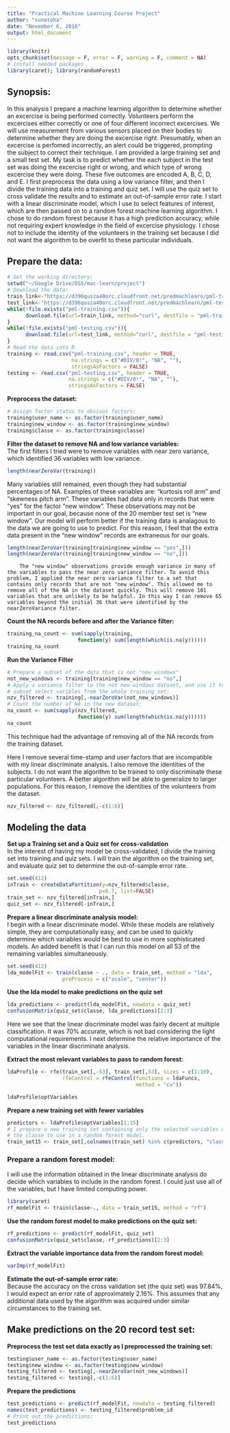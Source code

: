 ```yaml
---
title: "Practical Machine Learning Course Project"
author: "sunetoha"
date: "November 6, 2016"
output: html_document
---
```


```r
library(knitr)
opts_chunk$set(message = F, error = F, warning = F, comment = NA)
# install needed packages
library(caret); library(randomForest)
```

## Synopsis:  
In this analysis I prepare a machine learning algorithm to determine whether an excercise is being performed correctly.  Volunteers perform the excercises either correctly or one of four different incorrect excercises. We will use measurement from various sensors placed on their bodies to determine whether they are doing the excercise right. Presumably, when an excercise is perfomed incorrectly, an alert could be triggered, prompting the subject to correct their technique.  I am provided a large training set and a small test set.  My task is to predict whether the each subject in the test set was doing the excercise right or wrong, and which type of wrong excercise they were doing. These five outcomes are encoded A, B, C, D, and E.  I first preprocess the data using a low variance filter, and then I divide the training data into a training and quiz set.  I will use the quiz set to cross validate the results and to estimate an out-of-sample error rate. I start with a linear discriminate model, which I use to select features of interest, which are then passed on to a random forest machine learning algorithm. I chose to do random forest because it has a high prediction accuracy, while not requiring expert knowledge in the field of excercise physiology. I chose not to include the identity of the volunteers in the training set because I did not want the algorithm to be overfit to these particular individuals.

## Prepare the data:
```r
# Set the working directory:
setwd("~/Google Drive/DSS/mac-learn/project")
# Download the data:
train_link<-"https://d396qusza40orc.cloudfront.net/predmachlearn/pml-training.csv"
test_link<-"https://d396qusza40orc.cloudfront.net/predmachlearn/pml-testing.csv"
while(!file.exists("pml-training.csv")){
      download.file(url=train_link, method="curl", destfile = "pml-training.csv")
}
while(!file.exists("pml-testing.csv")){
      download.file(url=test_link, method="curl", destfile = "pml-testing.csv")
}
# Read the data into R
training <- read.csv("pml-training.csv", header = TRUE, 
                     na.strings = c("#DIV/0!", "NA", ""), 
                     stringsAsFactors = FALSE)
testing <- read.csv("pml-testing.csv", header = TRUE, 
                    na.strings = c("#DIV/0!", "NA", ""), 
                    stringsAsFactors = FALSE)
```

**Preprocess the dataset:**
```r
# Assign factor status to obvious factors:
training$user_name <- as.factor(training$user_name)
training$new_window <- as.factor(training$new_window)
training$classe <- as.factor(training$classe)
```


**Filter the dataset to remove NA and low variance variables:**  
        The first filters I tried were to remove variables with near zero variance, which identified 36 variables with low variance. 
```r
length(nearZeroVar(training))
```
Many variables still remained, even though they had substantial percentages of NA. Examples of these variables are: "kurtosis roll arm" and "skewness pitch arm". These variables had data only in records that were "yes" for the factor "new window".  These observations may not be important in our goal, because none of the 20 member test set is "new window".  Our model will perform better if the training data is analagous to the data we are going to use to predict. For this reason, I feel that the extra data present in the "new window" records are extraneous for our goals.
```r
length(nearZeroVar(training[training$new_window == "yes",]))
length(nearZeroVar(training[training$new_window == "no",]))
```
        The "new window" observations provide enough variance in many of the variables to pass the near zero variance filter. To avoid this problem, I applied the near zero variance filter to a set that contains only records that are not "new window". This allowed me to remove all of the NA in the dataset quickly. This will remove 101 variables that are unlikely to be helpful. In this way I can remove 65 variables beyond the initial 36 that were identified by the nearZeroVariance filter.
**Count the NA records before and after the Variance filter:**
```r
training_na_count <- sum(sapply(training, 
                       function(y) sum(length(which(is.na(y))))))
training_na_count
```
**Run the Variance Filter**
```r
# Prepare a subset of the data that is not "new windows"
not_new_windows <- training[training$new_window == "no",]
# Apply a variance filter to the not new windows dataset, and use it to 
# subset select varibles from the whole training set:
nzv_filtered <- training[,-nearZeroVar(not_new_windows)]
# Count the number of NA in the new dataset:
na_count <- sum(sapply(nzv_filtered, 
                       function(y) sum(length(which(is.na(y))))))
na_count
```

This technique had the advantage of removing all of the NA records from the training dataset.

Here I remove several time-stamp and user factors that are incompatible with my linear discriminate analysis. I also remove the identities of the subjects.  I do not want the algorithm to be trained to only discriminate these particular volunteers.  A better algorithm will be able to generalize to larger populations.  For this reason, I remove the identities of the volunteers from the dataset.
```r
nzv_filtered <- nzv_filtered[,-c(1:6)]
```

## Modeling the data

**Set up a Training set and a Quiz set for cross-validation**  
In the interest of having my model be cross-validated, I divide the training set into training and quiz sets. I will train the algorithm on the training set, and evaluate quiz set to determine the out-of-sample error rate.
```r
set.seed(412)
inTrain <- createDataPartition(y=nzv_filtered$classe,
                              p=0.7, list=FALSE)
train_set <- nzv_filtered[inTrain,]
quiz_set <- nzv_filtered[-inTrain,]
```

**Prepare a linear discriminate analysis model:**  
I begin with a linear discriminate model.  While these models are relatively simple, they are computationally easy, and can be used to quickly determine which variables would be best to use in more sophisticated models. An added benefit is that I can run this model on all 53 of the remaining variables simultaneously.
```r
set.seed(412)
lda_modelFit <- train(classe ~ ., data = train_set, method = "lda", 
                  preProcess = c("scale", "center"))
```

**Use the lda model to make predictions on the quiz set**
```r
lda_predictions <- predict(lda_modelFit, newdata = quiz_set)
confusionMatrix(quiz_set$classe, lda_predictions)[2:3]
```
Here we see that the linear discriminate model was fairly decent at multiple classification. It was 70% accurate, which is not bad considering the light computational requirements. I next determine the relative importance of the variables in the linear discriminate analysis.

**Extract the most relevant variables to pass to random forest:**
```r
ldaProfile <- rfe(train_set[,-53], train_set[,53], sizes = c(1:10),
                  rfeControl = rfeControl(functions = ldaFuncs, 
                                          method = "cv"))

ldaProfile$optVariables
```
**Prepare a new training set with fewer variables**
```r
predictors <- ldaProfile$optVariables[1:15]
# I prepare a new training set containing only the selected variables with 
# the classe to use in a random forest model.
train_set15 <- train_set[,colnames(train_set) %in% c(predictors, "classe")]
```

### Prepare a random forest model:
I will use the information obtained in the linear discriminate analysis do decide which variables to include in the random forest. I could just use all of the variables, but I have limited computing power.
```r
library(caret)
rf_modelFit <- train(classe~., data = train_set15, method = "rf")
```

**Use the random forest model to make predictions on the quiz set:**
```r
rf_predictions <- predict(rf_modelFit, quiz_set)
confusionMatrix(quiz_set$classe, rf_predictions)[2:3]
```

**Extract the variable importance data from the random forest model:**
```r
varImp(rf_modelFit)
```


**Estimate the out-of-sample error rate:**  
Because the accuracy on the cross validation set (the quiz set) was 97.84%, I would expect an error rate of approximately 2.16%. This assumes that any additional data used by the algorithm was acquired under similar circumstances to the training set.

## Make predictions on the 20 record test set:

**Preprocess the test set data exactly as I preprocessed the training set:**
```r
testing$user_name <- as.factor(testing$user_name)
testing$new_window <- as.factor(testing$new_window)
testing_filtered <- testing[,-nearZeroVar(not_new_windows)]
testing_filtered <- testing[,-c(1:6)]
```

**Prepare the predictions**
```r
test_predictions <- predict(rf_modelFit, newdata = testing_filtered)
names(test_predictions) <- testing_filtered$problem_id
# Print out the predictions:
test_predictions
```